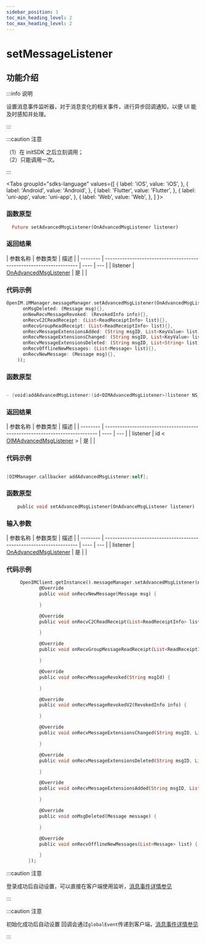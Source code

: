 ```yaml
---
sidebar_position: 1
toc_min_heading_level: 2
toc_max_heading_level: 2
---
```


# setMessageListener

## 功能介绍

:::info 说明

设置消息事件监听器，对于消息变化的相关事件，进行异步回调通知，以便 UI 能及时感知并处理。

:::

:::caution 注意

（1）在 initSDK 之后立刻调用；  
（2）只能调用一次。

:::

<Tabs
groupId="sdks-language"
values={[
{ label: 'iOS', value: 'iOS', },
{ label: 'Android', value: 'Android', },
{ label: 'Flutter', value: 'Flutter', },
{ label: 'uni-app', value: 'uni-app', },
{ label: 'Web', value: 'Web', },
]
}>

<TabItem value="Flutter">

### 函数原型

```dart showLineNumbers
  Future setAdvancedMsgListener(OnAdvancedMsgListener listener)
```

### 返回结果

| 参数名称 | 参数类型                                                            | 描述 |
| -------- | ------------------------------------------------------------------- | ---- | --- |
| listener | [OnAdvancedMsgListener](docs/sdks/listener/advancedMsgListener.mdx) | 是   |     |

### 代码示例

```dart showLineNumbers
OpenIM.iMManager.messageManager.setAdvancedMsgListener(OnAdvancedMsgListener(
      onMsgDeleted: (Message msg){},
      onNewRecvMessageRevoked: (RevokedInfo info){},
      onRecvC2CReadReceipt: (List<ReadReceiptInfo> list){},
      onRecvGroupReadReceipt: (List<ReadReceiptInfo> list){},
      onRecvMessageExtensionsAdded: (String msgID, List<KeyValue> list){},
      onRecvMessageExtensionsChanged: (String msgID, List<KeyValue> list){},
      onRecvMessageExtensionsDeleted: (String msgID, List<String> list){},
      onRecvOfflineNewMessages: (List<Message> list){},
      onRecvNewMessage: (Message msg){},
    ));
```

</TabItem>

<TabItem value="iOS">

### 函数原型

```swift

- (void)addAdvancedMsgListener:(id<OIMAdvancedMsgListener>)listener NS_SWIFT_NAME(addAdvancedMsgListener(listener:));

```

### 返回结果

| 参数名称 | 参数类型                                                                    | 描述 |
| -------- | --------------------------------------------------------------------------- | ---- | --- |
| listener | id < [OIMAdvancedMsgListener](docs/sdks/listener/advancedMsgListener.mdx) > | 是   |     |

### 代码示例

```swift showLineNumbers

[OIMManager.callbacker addAdvancedMsgListener:self];

```

</TabItem>

<TabItem value="Android">

### 函数原型

```dart showLineNumbers
    public void setAdvancedMsgListener(OnAdvanceMsgListener listener)
```

### 输入参数

| 参数名称 | 参数类型                                                            | 描述 |
| -------- | ------------------------------------------------------------------- | ---- | --- |
| listener | [OnAdvancedMsgListener](docs/sdks/listener/advancedMsgListener.mdx) | 是   |     |

### 代码示例

```dart showLineNumbers
     OpenIMClient.getInstance().messageManager.setAdvancedMsgListener(new OnAdvanceMsgListener() {
            @Override
            public void onRecvNewMessage(Message msg) {

            }

            @Override
            public void onRecvC2CReadReceipt(List<ReadReceiptInfo> list) {

            }

            @Override
            public void onRecvGroupMessageReadReceipt(List<ReadReceiptInfo> list) {

            }

            @Override
            public void onRecvMessageRevoked(String msgId) {

            }

            @Override
            public void onRecvMessageRevokedV2(RevokedInfo info) {

            }

            @Override
            public void onRecvMessageExtensionsChanged(String msgID, List<KeyValue> list) {

            }

            @Override
            public void onRecvMessageExtensionsDeleted(String msgID, List<String> list) {

            }

            @Override
            public void onRecvMessageExtensionsAdded(String msgID, List<KeyValue> list) {

            }

            @Override
            public void onMsgDeleted(Message message) {

            }

            @Override
            public void onRecvOfflineNewMessages(List<Message> list) {

            }
        });
```

</TabItem>

<TabItem value="Web">

:::caution 注意

登录成功后自动设置，可以直接在客户端使用监听，[消息事件详情参见](docs/sdks/listener/advancedMsgListener.mdx)

:::

</TabItem>

<TabItem value="uni-app">

:::caution 注意

初始化成功后自动设置 回调会通过`globalEvent`传递到客户端，[消息事件详情参见](docs/sdks/listener/advancedMsgListener.mdx)

:::

</TabItem>

</Tabs>

